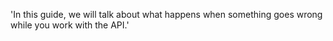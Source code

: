   'In this guide, we will talk about what happens when something goes wrong while you work with the API.'
